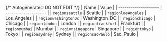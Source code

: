 {/* Autogenerated DO NOT EDIT  */}
| Name                 | Value                |
| -------------------- | -------------------- |
| `regionseattle`      | Seattle              |
| `regionlosAngeles`   | Los_Angeles          |
| `regionwashingtonDc` | Washington_DC        |
| `regionchicago`      | Chicago              |
| `regionlondon`       | London               |
| `regionfrankfurt`    | Frankfurt            |
| `regionmumbai`       | Mumbai               |
| `regionsingapore`    | Singapore            |
| `regiontokyo`        | Tokyo                |
| `regionsydney`       | Sydney               |
| `regionsaoPaulo`     | Sao_Paulo            |